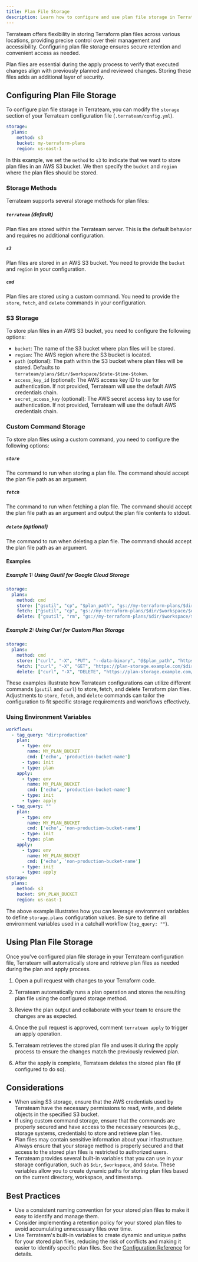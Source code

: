 ```yaml
---
title: Plan File Storage
description: Learn how to configure and use plan file storage in Terrateam
---
```



Terrateam offers flexibility in storing Terraform plan files across various locations, providing precise control over their management and accessibility. Configuring plan file storage ensures secure retention and convenient access as needed.

Plan files are essential during the apply process to verify that executed changes align with previously planned and reviewed changes. Storing these files adds an additional layer of security.

## Configuring Plan File Storage

To configure plan file storage in Terrateam, you can modify the `storage` section of your Terrateam configuration file (`.terrateam/config.yml`).
```yaml
storage:
  plans:
    method: s3
    bucket: my-terraform-plans
    region: us-east-1
```

In this example, we set the `method` to `s3` to indicate that we want to store plan files in an AWS S3 bucket. We then specify the `bucket` and `region` where the plan files should be stored.

### Storage Methods

Terrateam supports several storage methods for plan files:

##### `terrateam` (default)
Plan files are stored within the Terrateam server. This is the default behavior and requires no additional configuration.

##### `s3`
Plan files are stored in an AWS S3 bucket. You need to provide the `bucket` and `region` in your configuration.

##### `cmd`
Plan files are stored using a custom command. You need to provide the `store`, `fetch`, and `delete` commands in your configuration.

### S3 Storage

To store plan files in an AWS S3 bucket, you need to configure the following options:
- `bucket`: The name of the S3 bucket where plan files will be stored.
- `region`: The AWS region where the S3 bucket is located.
- `path` (optional): The path within the S3 bucket where plan files will be stored. Defaults to `terrateam/plans/$dir/$workspace/$date-$time-$token`.
- `access_key_id` (optional): The AWS access key ID to use for authentication. If not provided, Terrateam will use the default AWS credentials chain.
- `secret_access_key` (optional): The AWS secret access key to use for authentication. If not provided, Terrateam will use the default AWS credentials chain.

### Custom Command Storage

To store plan files using a custom command, you need to configure the following options:

##### `store`
The command to run when storing a plan file. The command should accept the plan file path as an argument.

##### `fetch`
The command to run when fetching a plan file. The command should accept the plan file path as an argument and output the plan file contents to stdout.

##### `delete` (optional)
The command to run when deleting a plan file. The command should accept the plan file path as an argument.

#### Examples
##### Example 1: Using Gsutil for Google Cloud Storage
```yaml
storage:
  plans:
    method: cmd
    store: ["gsutil", "cp", "$plan_path", "gs://my-terraform-plans/$dir/$workspace/$date-$time-$token"]
    fetch: ["gsutil", "cp", "gs://my-terraform-plans/$dir/$workspace/$date-$time-$token", "$plan_dst_path"]
    delete: ["gsutil", "rm", "gs://my-terraform-plans/$dir/$workspace/$date-$time-$token"]
```

##### Example 2: Using Curl for Custom Plan Storage
```yaml
storage:
  plans:
    method: cmd
    store: ["curl", "-X", "PUT", "--data-binary", "@$plan_path", "https://plan-storage.example.com/$dir/$workspace/$date-$time-$token"]
    fetch: ["curl", "-X", "GET", "https://plan-storage.example.com/$dir/$workspace/$date-$time-$token", "-o", "$plan_dst_path"]
    delete: ["curl", "-X", "DELETE", "https://plan-storage.example.com/$dir/$workspace/$date-$time-$token", "-o", "$plan_dst_path"]
```

These examples illustrate how Terrateam configurations can utilize different commands (`gsutil` and `curl`) to store, fetch, and delete Terraform plan files. Adjustments to `store`, `fetch`, and `delete` commands can tailor the configuration to fit specific storage requirements and workflows effectively.

### Using Environment Variables
```yaml
workflows:
  - tag_query: "dir:production"
    plan:
      - type: env
        name: MY_PLAN_BUCKET
        cmd: ['echo', 'production-bucket-name']
      - type: init
      - type: plan
    apply:
      - type: env
        name: MY_PLAN_BUCKET
        cmd: ['echo', 'production-bucket-name']
      - type: init
      - type: apply
  - tag_query: ""
    plan:
      - type: env
        name: MY_PLAN_BUCKET
        cmd: ['echo', 'non-production-bucket-name']
      - type: init
      - type: plan
    apply:
      - type: env
        name: MY_PLAN_BUCKET
        cmd: ['echo', 'non-production-bucket-name']
      - type: init
      - type: apply
storage:
  plans:
    method: s3
    bucket: $MY_PLAN_BUCKET
    region: us-east-1
```

The above example illustrates how you can leverage environment variables to define `storage.plans` configuration values. Be sure to define all environment variables used in a catchall workflow (`tag_query: ""`).

## Using Plan File Storage

Once you've configured plan file storage in your Terrateam configuration file, Terrateam will automatically store and retrieve plan files as needed during the plan and apply process.
<Steps>
1. Open a pull request with changes to your Terraform code.

1. Terrateam automatically runs a plan operation and stores the resulting plan file using the configured storage method.

1. Review the plan output and collaborate with your team to ensure the changes are as expected.

1. Once the pull request is approved, comment `terrateam apply` to trigger an apply operation.

1. Terrateam retrieves the stored plan file and uses it during the apply process to ensure the changes match the previously reviewed plan.

1. After the apply is complete, Terrateam deletes the stored plan file (if configured to do so).
</Steps>

## Considerations

- When using S3 storage, ensure that the AWS credentials used by Terrateam have the necessary permissions to read, write, and delete objects in the specified S3 bucket.
- If using custom command storage, ensure that the commands are properly secured and have access to the necessary resources (e.g., storage systems, credentials) to store and retrieve plan files.
- Plan files may contain sensitive information about your infrastructure. Always ensure that your storage method is properly secured and that access to the stored plan files is restricted to authorized users.
- Terrateam provides several built-in variables that you can use in your storage configuration, such as `$dir`, `$workspace`, and `$date`. These variables allow you to create dynamic paths for storing plan files based on the current directory, workspace, and timestamp.

## Best Practices

- Use a consistent naming convention for your stored plan files to make it easy to identify and manage them.
- Consider implementing a retention policy for your stored plan files to avoid accumulating unnecessary files over time.
- Use Terrateam's built-in variables to create dynamic and unique paths for your stored plan files, reducing the risk of conflicts and making it easier to identify specific plan files. See the [Configuration Reference](/reference/configuration/storage) for details.
